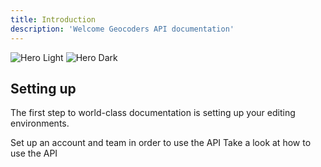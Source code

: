 ```yaml
---
title: Introduction
description: 'Welcome Geocoders API documentation'
---
```


<img
  className="block dark:hidden"
  src="/images/hero.png"
  alt="Hero Light"
/>
<img
  className="hidden dark:block"
  src="/images/hero.png"
  alt="Hero Dark"
/>

## Setting up

The first step to world-class documentation is setting up your editing environments.

<CardGroup cols={2}>
  <Card
    title="Create a developer account"
    icon="pen-to-square"
    href="https://dashboard.geocoders.io"
  >
    Set up an account and team in order to use the API
  </Card>
  <Card
    title="Visit API reference"
    icon="code"
    href="/api-reference"
  >
    Take a look at how to use the API
  </Card>
</CardGroup>

